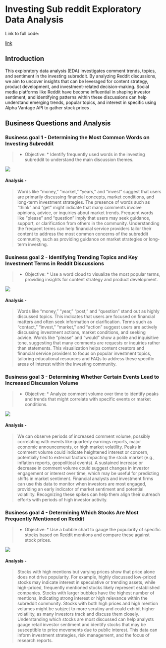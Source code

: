 # Investing Sub reddit Exploratory Data Analysis

Link to full code:

[link](code_save/student-starter-notebook-sagemaker_investing_eda (1).ipynb)



## Introduction

This exploratory data analysis (EDA) investigates comment trends, topics, and sentiment in the investing subreddit. By analyzing Reddit discussions, we aim to uncover insights that can be leveraged for content strategy, product development, and investment-related decision-making. Social media platforms like Reddit have become influential in shaping investor sentiment, and identifying patterns within these discussions can help understand emerging trends, popular topics, and interest in specific using Alpha Vantage API to gather stock prices .


## Business Questions and Analysis

### Business goal 1 - Determining the Most Common Words on Investing Subreddit

> * Objective: * Identify frequently used words in the investing subreddit to understand the main discussion themes.

![](bar chart_20_most_common words.png)

#### Analysis -

> Words like "money," "market," "years," and "invest" suggest that users are primarily discussing financial concepts, market conditions, and long-term investment strategies.
> The presence of words such as "think" and "get" might indicate that many comments involve opinions, advice, or inquiries about market trends.
> Frequent words like "please" and "question" imply that users may seek guidance, support, or clarification from others in the community.
> Understanding the frequent terms can help financial service providers tailor their content to address the most common concerns of the subreddit community, such as providing guidance on market strategies or long-term investing.

### Business goal 2 - Identifying Trending Topics and Key Investment Terms in Reddit Discussions


> * Objective: * Use a word cloud to visualize the most popular terms, providing insights for content strategy and product development.

![](word_cloud_popular_terms.png)

#### Analysis -

> Words like "money," "year," "post," and "question" stand out as highly discussed topics. This indicates that users are focused on financial matters and often seek information or clarification.
> Terms such as "contact," "invest," "market," and "action" suggest users are actively discussing investment actions, market conditions, and seeking advice.
> Words like "please" and "would" show a polite and inquisitive tone, suggesting that many comments are requests or inquiries rather than statements.
> This visualization helps content creators and financial service providers to focus on popular investment topics, tailoring educational resources and FAQs to address these specific areas of interest within the investing community.

### Business goal 3 - Determining Whether Certain Events Lead to Increased Discussion Volume


> * Objective: * Analyze comment volume over time to identify peaks and trends that might correlate with specific events or market conditions.

![](line_chart_reddit_comment_over_time.png)

#### Analysis -

> We can observe periods of increased comment volume, possibly correlating with events like quarterly earnings reports, major economic announcements, or high market volatility.
> Peaks in comment volume could indicate heightened interest or concern, potentially tied to external factors impacting the stock market (e.g., inflation reports, geopolitical events).
>A sustained increase or decrease in comment volume could suggest changes in investor engagement or interest over time, which may be useful for predicting shifts in market sentiment.
>Financial analysts and investment firms can use this data to monitor when investors are most engaged, providing an early indicator of market sentiment and potential volatility. Recognizing these spikes can help them align their outreach efforts with periods of high investor activity.


### Business goal 4 - Determining Which Stocks Are Most Frequently Mentioned on Reddit

> * Objective: * Use a bubble chart to gauge the popularity of specific stocks based on Reddit mentions and compare these against stock prices.

![](bubble_chart_stock_vs_prices.png)

#### Analysis -

> Stocks with high mentions but varying prices show that price alone does not drive popularity. For example, highly discussed low-priced stocks may indicate interest in speculative or trending assets, while high-priced, frequently mentioned stocks likely represent established companies.
> Stocks with larger bubbles have the highest number of mentions, indicating strong interest or high relevance within the subreddit community.
> Stocks with both high prices and high mention volumes might be subject to more scrutiny and could exhibit higher volatility, as many investors track and discuss them closely.
> Understanding which stocks are most discussed can help analysts gauge retail investor sentiment and identify stocks that may be susceptible to price movements due to public interest. This data can inform investment strategies, risk management, and the focus of research reports.
